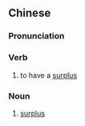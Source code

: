 {{also|盈余}}
==Chinese==
{{zh-forms|s=盈余}}

===Pronunciation===
{{zh-pron
|m=yíngyú
|c=jing4 jyu4
|mn=êng-î/êng-û
|cat=v,n
}}

===Verb===
{{zh-verb}}

# to have a [[surplus]]

===Noun===
{{zh-noun}}

# [[surplus]]